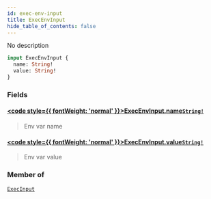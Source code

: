 ```yaml
---
id: exec-env-input
title: ExecEnvInput
hide_table_of_contents: false
---
```








No description

```graphql
input ExecEnvInput {
  name: String!
  value: String!
}
```


### Fields

#### [<code style={{ fontWeight: 'normal' }}>ExecEnvInput.<b>name</b></code>](#)<Bullet />[`String!`](/reference/api/scalars/string) <Badge class="secondary" text="non-null"/> <Badge class="secondary" text="scalar"/>
> Env var name
> 

#### [<code style={{ fontWeight: 'normal' }}>ExecEnvInput.<b>value</b></code>](#)<Bullet />[`String!`](/reference/api/scalars/string) <Badge class="secondary" text="non-null"/> <Badge class="secondary" text="scalar"/>
> Env var value
> 



### Member of

[`ExecInput`](/reference/api/inputs/exec-input)  <Badge class="secondary" text="input"/>




